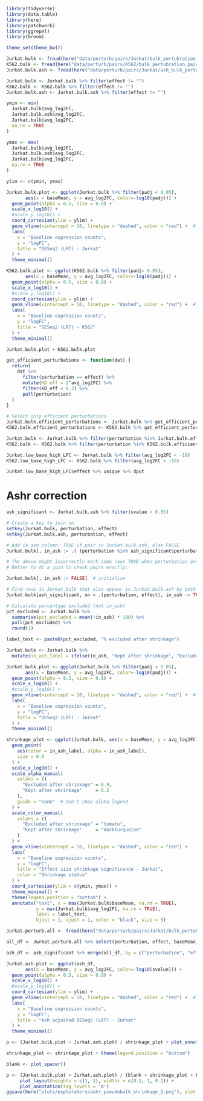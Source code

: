 ```r
library(tidyverse)
library(data.table)
library(here)
library(patchwork)
library(ggrepel)
library(broom)

theme_set(theme_bw())
```

```r
Jurkat.bulk <- fread(here("data/perturb/pairs/Jurkat/bulk_pertubration_pairs.csv"))
K562.bulk <- fread(here("data/perturb/pairs/K562/bulk_pertubration_pairs.csv"))
Jurkat.bulk.ash <- fread(here("data/perturb/pairs/Jurkat/ash_bulk_pertubration_pairs.csv"))

Jurkat.bulk <- Jurkat.bulk %>% filter(effect != "")
K562.bulk <- K562.bulk %>% filter(effect != "")
Jurkat.bulk.ash <- Jurkat.bulk.ash %>% filter(effect != "")
```

```r

ymin <- min(
  Jurkat.bulk$avg_log2FC,
  Jurkat.bulk.ash$avg_log2FC,
  Jurkat.bulk$avg_log2FC,
  na.rm = TRUE
)

ymax <- max(
  Jurkat.bulk$avg_log2FC,
  Jurkat.bulk.ash$avg_log2FC,
  Jurkat.bulk$avg_log2FC,
  na.rm = TRUE
)

ylim <- c(ymin, ymax)

Jurkat.bulk.plot <- ggplot(Jurkat.bulk %>% filter(padj < 0.05), 
       aes(x = baseMean, y = avg_log2FC, color=-log10(padj))) +
  geom_point(alpha = 0.5, size = 0.8) +
  scale_x_log10() +
  #scale_y_log10() +
  coord_cartesian(ylim = ylim) +
  geom_vline(xintercept = 10, linetype = "dashed", color = "red") +  # threshold for low baseMean
  labs(
    x = "Baseline expression counts",
    y = "logFC",
    title = "DESeq2 (LRT) - Jurkat"
  ) +
  theme_minimal()

K562.bulk.plot <- ggplot(K562.bulk %>% filter(padj< 0.05), 
       aes(x = baseMean, y = avg_log2FC, color=-log10(padj))) +
  geom_point(alpha = 0.5, size = 0.8) +
  scale_x_log10() +
  #scale_y_log10() +
  coord_cartesian(ylim = ylim) +
  geom_vline(xintercept = 10, linetype = "dashed", color = "red") +  # threshold for low baseMean
  labs(
    x = "Baseline expression counts",
    y = "logFC",
    title = "DESeq2 (LRT) - K562"
  ) +
  theme_minimal()
```

```r
Jurkat.bulk.plot + K562.bulk.plot
```

```r
get_efficient_perturbations <- function(dat) {
  return(
    dat %>%
      filter(perturbation == effect) %>%
      mutate(KD_eff = 2^avg_log2FC) %>%
      filter(KD_eff < 0.3) %>%
      pull(perturbation)
  )
}

# Select only efficient perturbations
Jurkat.bulk.efficient_perturbations <- Jurkat.bulk %>% get_efficient_perturbations
K562.bulk.efficient_perturbations <- K562.bulk %>% get_efficient_perturbations

Jurkat.bulk <- Jurkat.bulk %>% filter(perturbation %in% Jurkat.bulk.efficient_perturbations)
K562.bulk <- K562.bulk %>% filter(perturbation %in% K562.bulk.efficient_perturbations)
```


```r
Jurkat.low_base_high_LFC <- Jurkat.bulk %>% filter(avg_log2FC < -10)
K562.low_base_high_LFC <- K562.bulk %>% filter(avg_log2FC < -10)
```

```r
Jurkat.low_base_high_LFC$effect %>% unique %>% dput
```

# Ashr correction


```r
ash_significant <- Jurkat.bulk.ash %>% filter(svalue < 0.05)
```

```r
# Create a key to join on
setkey(Jurkat.bulk, perturbation, effect)
setkey(Jurkat.bulk.ash, perturbation, effect)

# Add in_ash column: TRUE if pair in Jurkat.bulk.ash, else FALSE
Jurkat.bulk[, in_ash := .( (perturbation %in% ash_significant$perturbation) & (effect %in% ash_significant$effect) )]

# The above might incorrectly mark some rows TRUE when perturbation and effect appear separately but not as a pair.
# Better to do a join to check pairs exactly:

Jurkat.bulk[, in_ash := FALSE]  # initialize

# Find rows in Jurkat.bulk that also appear in Jurkat.bulk.ash by both keys
Jurkat.bulk[ash_significant, on = .(perturbation, effect), in_ash := TRUE]
```

```r
# Calculate percentage excluded (not in_ash)
pct_excluded <- Jurkat.bulk %>%
  summarise(pct_excluded = mean(!in_ash) * 100) %>%
  pull(pct_excluded) %>%
  round(1)

label_text <- paste0(pct_excluded, "% excluded after shrinkage")

Jurkat.bulk <- Jurkat.bulk %>%
  mutate(in_ash_label = ifelse(in_ash, "Kept after shrinkage", "Excluded after shrinkage"))

Jurkat.bulk.plot <- ggplot(Jurkat.bulk %>% filter(padj < 0.05), 
       aes(x = baseMean, y = avg_log2FC, color=-log10(padj))) +
  geom_point(alpha = 0.5, size = 0.8) +
  scale_x_log10() +
  #scale_y_log10() +
  geom_vline(xintercept = 10, linetype = "dashed", color = "red") +  # threshold for low baseMean
  labs(
    x = "Baseline expression counts",
    y = "logFC",
    title = "DESeq2 (LRT) - Jurkat"
  ) +
  theme_minimal()

shrinkage_plot <- ggplot(Jurkat.bulk, aes(x = baseMean, y = avg_log2FC)) +
  geom_point(
    aes(color = in_ash_label, alpha = in_ash_label),
    size = 0.9
  ) +
  scale_x_log10() +
  scale_alpha_manual(
    values = c(
      "Excluded after shrinkage" = 0.9,
      "Kept after shrinkage"     = 0.2
    ),
    guide = "none"  # don't show alpha legend
  ) +
  scale_color_manual(
    values = c(
      "Excluded after shrinkage" = "tomato",
      "Kept after shrinkage"     = "darkturquoise"
    )
  ) +
  geom_vline(xintercept = 10, linetype = "dashed", color = "red") +
  labs(
    x = "Baseline expression counts",
    y = "logFC",
    title = "Effect size shrinkage significance - Jurkat",
    color = "Shrinkage status"
  ) +
  coord_cartesian(ylim = c(ymin, ymax)) +
  theme_minimal() +
  theme(legend.position = "bottom") +
  annotate("text", x = max(Jurkat.bulk$baseMean, na.rm = TRUE),
           y = max(Jurkat.bulk$avg_log2FC, na.rm = TRUE),
           label = label_text,
           hjust = 1, vjust = 1, color = "black", size = 5)


```

```r
Jurkat.perturb.all <- fread(here("data/perturb/pairs/Jurkat/bulk_pertubration_pairs_all.csv"))
```

```r
all_df <- Jurkat.perturb.all %>% select(perturbation, effect, baseMean)
```

```r
ash_df <- ash_significant %>% merge(all_df, by = c("perturbation", "effect"))
```

```r
Jurkat.ash.plot <- ggplot(ash_df, 
       aes(x = baseMean, y = avg_log2FC, color=-log10(svalue))) +
  geom_point(alpha = 0.5, size = 0.8) +
  scale_x_log10() +
  #scale_y_log10() +
  coord_cartesian(ylim = ylim) +
  geom_vline(xintercept = 10, linetype = "dashed", color = "red") +  # threshold for low baseMean
  labs(
    x = "Baseline expression counts",
    y = "logFC",
    title = "Ash adjusted DESeq2 (LRT) - Jurkat"
  ) +
  theme_minimal()
```

```r
p <- (Jurkat.bulk.plot + Jurkat.ash.plot) / shrinkage_plot + plot_annotation(tag_levels = 'A')

shrinkage_plot <- shrinkage_plot + theme(legend.position = "bottom")

blank <- plot_spacer()

p <- (Jurkat.bulk.plot + Jurkat.ash.plot) / (blank + shrinkage_plot + blank) +
     plot_layout(heights = c(1, 1), widths = c(0.1, 1, 0.1)) +
     plot_annotation(tag_levels = 'A')
ggsave(here("plots/exploratory/ashr_pseudobulk_shrinkage_2.png"), plot = p, height = 8, width = 15)

```

